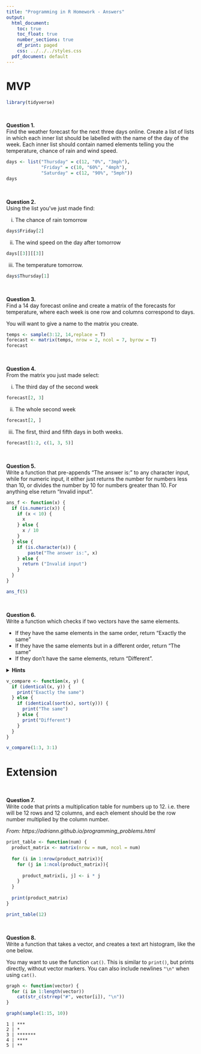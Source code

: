 ```yaml
---
title: "Programming in R Homework - Answers"
output:
  html_document:
    toc: true
    toc_float: true
    number_sections: true
    df_print: paged
    css: ../../../styles.css
  pdf_document: default
---
```


# MVP
```r
library(tidyverse)
```
<br> 

**Question 1.** \
Find the weather forecast for the next three days online. Create a list of lists in which each inner list should be labelled with the name of the day of the week. Each inner list should contain named elements telling you the temperature, chance of rain and wind speed.

```r
days <- list("Thursday" = c(12, "0%", "3mph"),
             "Friday" = c(10, "60%", "4mph"),
             "Saturday" = c(12, "90%", "5mph"))
days
```

<br>

**Question 2.** \
Using the list you've just made find:

  i. The chance of rain tomorrow
```r
days$Friday[2]
```
  ii. The wind speed on the day after tomorrow
```r
days[[3]][[3]]
```
  
  iii. The temperature tomorrow.
```r
days$Thursday[1]
```
<br>

**Question 3.** \
Find a 14 day forecast online and create a matrix of the forecasts for temperature, where each week is one row and columns correspond to days.

You will want to give a name to the matrix you create.
```r
temps <- sample(3:12, 14,replace = T)
forecast <- matrix(temps, nrow = 2, ncol = 7, byrow = T)
forecast
```


<br>

**Question 4.** \
From the matrix you just made select:

  i. The third day of the second week
```r
forecast[2, 3]
```
  
  ii. The whole second week
```r
forecast[2, ]
```
  iii. The first, third and fifth days in both weeks.
```r
forecast[1:2, c(1, 3, 5)]
```
<br>

**Question 5.** \
Write a function that pre-appends "The answer is: " to any character input, while for numeric input, it either just returns the number for numbers less than 10, or divides the number by 10 for numbers greater than 10. For anything else return "Invalid input".

```r
ans_f <- function(x) {
  if (is.numeric(x)) {
    if (x < 10) {
      x
    } else {
      x / 10
    }
  } else {
    if (is.character(x)) {
        paste("The answer is:", x)
    } else {
      return ("Invalid input")
    }
  }
}

ans_f(5)
```
<br>

**Question 6.** \
Write a function which checks if two vectors have the same elements. 

* If they have the same elements in the same order, return "Exactly the same"
* If they have the same elements but in a different order, return "The same"
* If they don't have the same elements, return "Different".


<details>
<summary>**Hints**</summary>
* You can check if two vectors have the same elements but in a different order by using `sort` to sort each vector first and then checking if they are equal.
* Have a look at the `all()` function
</details>
</blockquote>

```r
v_compare <- function(x, y) {
  if (identical(x, y)) {
    print("Exactly the same")
  } else {
    if (identical(sort(x), sort(y))) {
      print("The same")
    } else {
      print("Different")
    }
  }
}

v_compare(1:3, 3:1)
```

# Extension

<br>

**Question 7.** \
Write code that prints a multiplication table for numbers up to 12. i.e. there will be 12 rows and 12 columns, and each element should be the row number multiplied by the column number.

*From: https://adriann.github.io/programming_problems.html*

```r
print_table <- function(num) {
  product_matrix <- matrix(nrow = num, ncol = num)
  
  for (i in 1:nrow(product_matrix)){
    for (j in 1:ncol(product_matrix)){
    
      product_matrix[i, j] <- i * j
    }
  }
  
  print(product_matrix)
}

print_table(12)
```

<br>

**Question 8.** \
Write a function that takes a vector, and creates a text art histogram, like the one below.

You may want to use the function `cat()`. This is similar to `print()`, but prints directly, without vector markers. You can also include newlines `"\n"` when using `cat()`.


```r
graph <- function(vector) {
  for (i in 1:length(vector))
    cat(str_c(strrep("#", vector[i]), "\n"))
}

graph(sample(1:15, 10))
```

```
1 | ***
2 | *
3 | *******
4 | ****
5 | **
```

